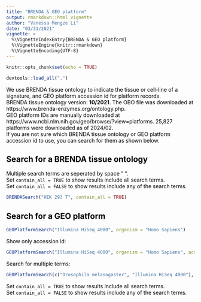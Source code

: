```yaml
---
title: "BRENDA & GEO platform"
output: rmarkdown::html_vignette
author: "Vanessa Mengze Li"
date: "03/31/2021"
vignette: >
  %\VignetteIndexEntry{BRENDA & GEO platform}
  %\VignetteEngine{knitr::rmarkdown}
  %\VignetteEncoding{UTF-8}
---
```


```r
knitr::opts_chunk$set(echo = TRUE)
```
<font color = "#000000">

```r
devtools::load_all(".")
```

We use BRENDA tissue ontology to indicate the tissue or cell-line of a signature, and GEO platform accession id for platform records.  
BRENDA tissue ontology version: **10/2021**. The OBO file was downloaded at https://www.brenda-enzymes.org/ontology.php.  
GEO platform IDs are manually downloaded at https://www.ncbi.nlm.nih.gov/geo/browse/?view=platforms. 25,827 platforms were downloaded as of 2024/02.  
If you are not sure which BRENDA tissue ontology or GEO platform accession id to use, you can search for them as shown below.  

## Search for a BRENDA tissue ontology 
Multiple search terms are seperated by space " ". \
Set `contain_all = TRUE` to show results include all search terms. \
Set `contain_all = FALSE` to show results include any of the search terms. \
```r
BRENDASearch("HEK 293 T", contain_all = TRUE)
```

## Search for a GEO platform
```r
GEOPlatformSearch("Illumina HiSeq 4000", organism = "Homo Sapiens")
```

Show only accession id:
```r
GEOPlatformSearch("Illumina HiSeq 4000", organism = "Homo Sapiens", accession_only = TRUE)
```

Search for multiple terms: 
```r
GEOPlatformSearch(c("Drosophila melanogaster", "Illumina HiSeq 4000"), organism = "Homo Sapiens", contain_all = TRUE)
```
Set `contain_all = TRUE` to show results include all search terms. \
Set `contain_all = FALSE` to show results include any of the search terms. \

</font>
--

